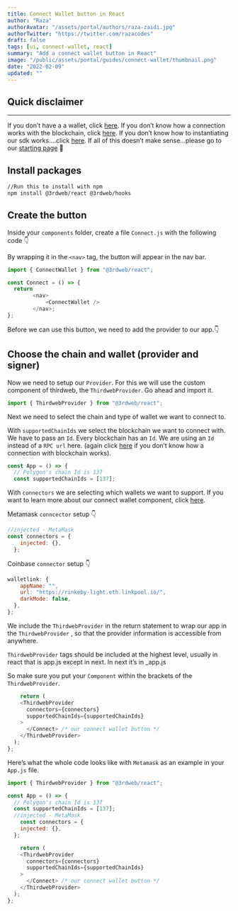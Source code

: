 ```yaml
---
title: Connect Wallet button in React
author: "Raza"
authorAvatar: "/assets/portal/authors/raza-zaidi.jpg"
authorTwitter: "https://twitter.com/razacodes"
draft: false
tags: [ui, connect-wallet, react]
summary: "Add a connect wallet button in React"
image: "/public/assets/portal/guides/connect-wallet/thumbnail.png"
date: "2022-02-09"
updated: ""
---
```


## Quick disclaimer

---

If you don’t have a a wallet, click [here](/portal/guides/create-a-metamask-wallet). If you don’t know how a connection works with the blockchain, click [here](/portal/learn/connect-to-blockchain). If you don’t know how to instantiating our sdk works....click [here](/portal/guides/sdk-guide). If all of this doesn’t make sense...please go to our [starting page](/portal/learn) 😬

## Install packages

```bash
//Run this to install with npm
npm install @3rdweb/react @3rdweb/hooks
```

## Create the button

Inside your `components` folder, create a file `Connect.js` with the following code 👇

By wrapping it in the `<nav>` tag, the button will appear in the nav bar.

```js:Connect.js
import { ConnectWallet } from "@3rdweb/react";

const Connect = () => {
  return
		<nav>
			<ConnectWallet />
		</nav>;
};
```

Before we can use this button, we need to add the provider to our app.👇

## Choose the chain and wallet (provider and signer)

Now we need to setup our `Provider`. For this we will use the custom component of thirdweb, the `ThirdwebProvider`. Go ahead and import it.

```js:App.js
import { ThirdwebProvider } from "@3rdweb/react";
```

Next we need to select the chain and type of wallet we want to connect to.

With `supportedChainIds` we select the blockchain we want to connect with. We have to pass an `Id`. Every blockchain has an `Id`. We are using an `Id` instead of a `RPC url` here. (again click [here](/portal/learn/connect-to-blockchain) if you don’t know how a connection with blockchain works).

```js:App.js
const App = () => {
  // Polygon's chain Id is 137
  const supportedChainIds = [137];

```

With `connectors` we are selecting which wallets we want to support. If you want to learn more about our connect wallet component, click [here](/portal/guides/add-connectwallet-to-your-website).

Metamask `conncector` setup 👇

```js:App.js
//injected - MetaMask
const connectors = {
    injected: {},
  };
```

Coinbase `connector` setup 👇

```js:App.js
walletlink: {
    appName: "",
    url: "https://rinkeby-light.eth.linkpool.io/",
    darkMode: false,
  },
};
```

We include the `ThirdwebProvider` in the return statement to wrap our app in the `ThirdwebProvider` , so that the provider information is accessible from anywhere.

`ThirdwebProvider` tags should be included at the highest level, usually in react that is app.js except in next. In next it’s in \_app.js

So make sure you put your `Component` within the brackets of the `ThirdwebProvider`.

```js:App.js
	return (
    <ThirdwebProvider
      connectors={connectors}
      supportedChainIds={supportedChainIds}
    >
      </Connect> /* our connect wallet button */
    </ThirdwebProvider>
  );
};
```

Here’s what the whole code looks like with `Metamask` as an example in your `App.js` file.

```js:App.js
import { ThirdwebProvider } from "@3rdweb/react";

const App = () => {
  // Polygon's chain Id is 137
  const supportedChainIds = [137];
  //injected - MetaMask
	const connectors = {
    injected: {},
  };

	return (
    <ThirdwebProvider
      connectors={connectors}
      supportedChainIds={supportedChainIds}
    >
      </Connect> /* our connect wallet button */
    </ThirdwebProvider>
  );
};
```
